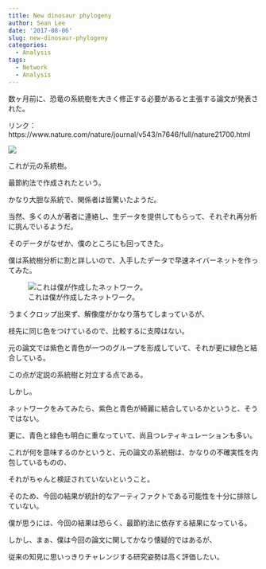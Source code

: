 ```yaml
---
title: New dinosaur phylogeny
author: Sean Lee
date: '2017-08-06'
slug: new-dinosaur-phylogeny
categories:
  - Analysis
tags:
  - Network
  - Analysis
---
```


数ヶ月前に、恐竜の系統樹を大きく修正する必要があると主張する論文が発表された。

リンク：https://www.nature.com/nature/journal/v543/n7646/full/nature21700.html

![](https://images.nature.com/full/nature-assets/nature/journal/v543/n7646/images/nature21700-f1.jpg)

これが元の系統樹。

最節約法で作成されたという。

かなり大胆な系統で、関係者は皆驚いたようだ。

当然、多くの人が著者に連絡し、生データを提供してもらって、それぞれ再分析に挑んでいるようだ。

そのデータがなぜか、僕のところにも回ってきた。

僕は系統樹分析に割と詳しいので、入手したデータで早速ネイバーネットを作ってみた。

![これは僕が作成したネットワーク。](/img/Dinosaur_nnet.png)

うまくクロップ出来ず、解像度がかなり落ちてしまっているが、

枝先に同じ色をつけているので、比較するに支障はない。

元の論文では紫色と青色が一つのグループを形成していて、それが更に緑色と結合している。

この点が定説の系統樹と対立する点である。

しかし。

ネットワークをみてみたら、紫色と青色が綺麗に結合しているかというと、そうではない。

更に、青色と緑色も明白に重なっていて、尚且つレティキュレーションも多い。

これが何を意味するのかというと、元の論文の系統樹は、かなりの不確実性を内包しているものの、

それがちゃんと検証されていないということ。

そのため、今回の結果が統計的なアーティファクトである可能性を十分に排除していない。

僕が思うには、今回の結果は恐らく、最節約法に依存する結果になっている。

しかし、まぁ、僕は今回の論文に関してかなり懐疑的ではあるが、

従来の知見に思いっきりチャレンジする研究姿勢は高く評価したい。
